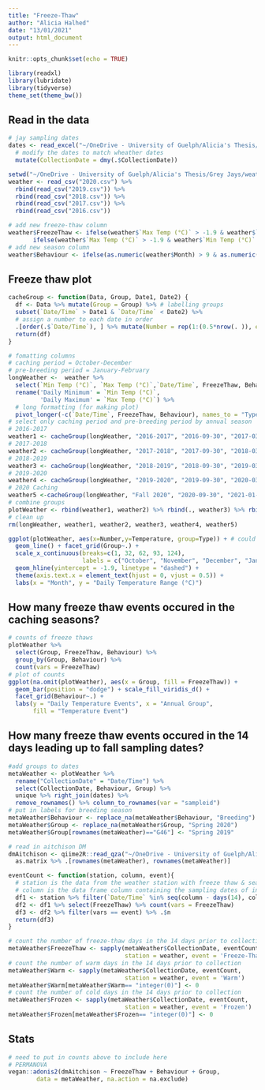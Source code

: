 ```yaml
---
title: "Freeze-Thaw"
author: "Alicia Halhed"
date: "13/01/2021"
output: html_document
---
```


```r
knitr::opts_chunk$set(echo = TRUE)
```

```r
library(readxl)
library(lubridate)
library(tidyverse)
theme_set(theme_bw())
```

## Read in the data

```r
# jay sampling dates
dates <- read_excel("~/OneDrive - University of Guelph/Alicia's Thesis/Grey Jays/metadata/jay-ft.xlsx") %>%
  # modify the dates to match wheather dates
  mutate(CollectionDate = dmy(.$CollectionDate))

```

```r
setwd("~/OneDrive - University of Guelph/Alicia's Thesis/Grey Jays/weather-data")
weather <- read_csv("2020.csv") %>% 
  rbind(read_csv("2019.csv")) %>% 
  rbind(read_csv("2018.csv")) %>% 
  rbind(read_csv("2017.csv")) %>% 
  rbind(read_csv("2016.csv"))
```

```r
# add new freeze-thaw column
weather$FreezeThaw <- ifelse(weather$`Max Temp (°C)` > -1.9 & weather$`Min Temp (°C)` < -1.9, "Freeze-Thaw",
       ifelse(weather$`Max Temp (°C)` > -1.9 & weather$`Min Temp (°C)` > -1.9, "Warm", "Frozen"))
# add new season column
weather$Behaviour <- ifelse(as.numeric(weather$Month) > 9 & as.numeric(weather$Month) < 13, "Caching", "Pre-breeding")
```

## Freeze thaw plot

```r
cacheGroup <- function(Data, Group, Date1, Date2) {
  df <- Data %>% mutate(Group = Group) %>% # labelling groups
  subset(`Date/Time` > Date1 & `Date/Time` < Date2) %>%
  # assign a number to each date in order
  .[order(.$`Date/Time`), ] %>% mutate(Number = rep(1:(0.5*nrow(. )), each=2))
  return(df)
}
```

```r
# fomatting columns
# caching period = October-December
# pre-breeding period = January-February
longWeather <-  weather %>%
  select(`Min Temp (°C)`, `Max Temp (°C)`,`Date/Time`, FreezeThaw, Behaviour) %>%
  rename('Daily Minimum' = `Min Temp (°C)`, 
         'Daily Maximum' = `Max Temp (°C)`) %>%
  # long formatting (for making plot)
  pivot_longer(-c(`Date/Time`, FreezeThaw, Behaviour), names_to = "Type", values_to = "Temperature")
# select only caching period and pre-breeding period by annual season
# 2016-2017
weather1 <- cacheGroup(longWeather, "2016-2017", "2016-09-30", "2017-03-01")
# 2017-2018
weather2 <- cacheGroup(longWeather, "2017-2018", "2017-09-30", "2018-03-01")
# 2018-2019
weather3 <- cacheGroup(longWeather, "2018-2019", "2018-09-30", "2019-03-01")
# 2019-2020
weather4 <- cacheGroup(longWeather, "2019-2020", "2019-09-30", "2020-03-01")
# 2020 Caching
weather5 <-cacheGroup(longWeather, "Fall 2020", "2020-09-30", "2021-01-01")
# combine groups
plotWeather <- rbind(weather1, weather2) %>% rbind(., weather3) %>% rbind(., weather4) %>% rbind(., weather5)
# clean up
rm(longWeather, weather1, weather2, weather3, weather4, weather5)
```

```r
ggplot(plotWeather, aes(x=Number,y=Temperature, group=Type)) + # could add in colour = FreezeThaw
  geom_line() + facet_grid(Group~.) +
  scale_x_continuous(breaks=c(1, 32, 62, 93, 124),
                     labels = c("October", "November", "December", "January", "February")) +
  geom_hline(yintercept = -1.9, linetype = "dashed") +
  theme(axis.text.x = element_text(hjust = 0, vjust = 0.5)) +
  labs(x = "Month", y = "Daily Temperature Range (°C)")
```

## How many freeze thaw events occured in the caching seasons?
```r
# counts of freeze thaws
plotWeather %>%
  select(Group, FreezeThaw, Behaviour) %>% 
  group_by(Group, Behaviour) %>% 
  count(vars = FreezeThaw)
# plot of counts
ggplot(na.omit(plotWeather), aes(x = Group, fill = FreezeThaw)) +
  geom_bar(position = "dodge") + scale_fill_viridis_d() +
  facet_grid(Behaviour~.) +
  labs(y = "Daily Temperature Events", x = "Annual Group", 
       fill = "Temperature Event")
```

## How many freeze thaw events occured in the 14 days leading up to fall sampling dates?

```r
#add groups to dates
metaWeather <- plotWeather %>% 
  rename("CollectionDate" = "Date/Time") %>%
  select(CollectionDate, Behaviour, Group) %>% 
  unique %>% right_join(dates) %>%
  remove_rownames() %>% column_to_rownames(var = "sampleid")
# put in labels for breeding season
metaWeather$Behaviour <- replace_na(metaWeather$Behaviour, "Breeding")
metaWeather$Group <- replace_na(metaWeather$Group, "Spring 2020")
metaWeather$Group[rownames(metaWeather)=="G46"] <- "Spring 2019"

# read in aitchison DM
dmAitchison <- qiime2R::read_qza("~/OneDrive - University of Guelph/Alicia's Thesis/GreyJayMicrobiome/aitchison-distance.qza")$data %>%
  as.matrix %>% .[rownames(metaWeather), rownames(metaWeather)]
```

```r
eventCount <- function(station, column, event){
  # station is the data from the weather station with freeze thaw & season information
  # column is the data frame column containing the sampling dates of interest
  df1 <- station %>% filter(`Date/Time` %in% seq(column - days(14), column - days(1), by="day"))
  df2 <- df1 %>% select(FreezeThaw) %>% count(vars = FreezeThaw)
  df3 <- df2 %>% filter(vars == event) %>% .$n
  return(df3)
}
```

```r
# count the number of freeze-thaw days in the 14 days prior to collection
metaWeather$FreezeThaw <- sapply(metaWeather$CollectionDate, eventCount, 
                                 station = weather, event = 'Freeze-Thaw')
# count the number of warm days in the 14 days prior to collection
metaWeather$Warm <- sapply(metaWeather$CollectionDate, eventCount, 
                                 station = weather, event = 'Warm')
metaWeather$Warm[metaWeather$Warm== "integer(0)"] <- 0
# count the number of cold days in the 14 days prior to collection
metaWeather$Frozen <- sapply(metaWeather$CollectionDate, eventCount, 
                                 station = weather, event = 'Frozen')
metaWeather$Frozen[metaWeather$Frozen== "integer(0)"] <- 0
```

## Stats
```r
# need to put in counts above to include here
# PERMANOVA
vegan::adonis2(dmAitchison ~ FreezeThaw + Behaviour + Group,
        data = metaWeather, na.action = na.exclude)
```




